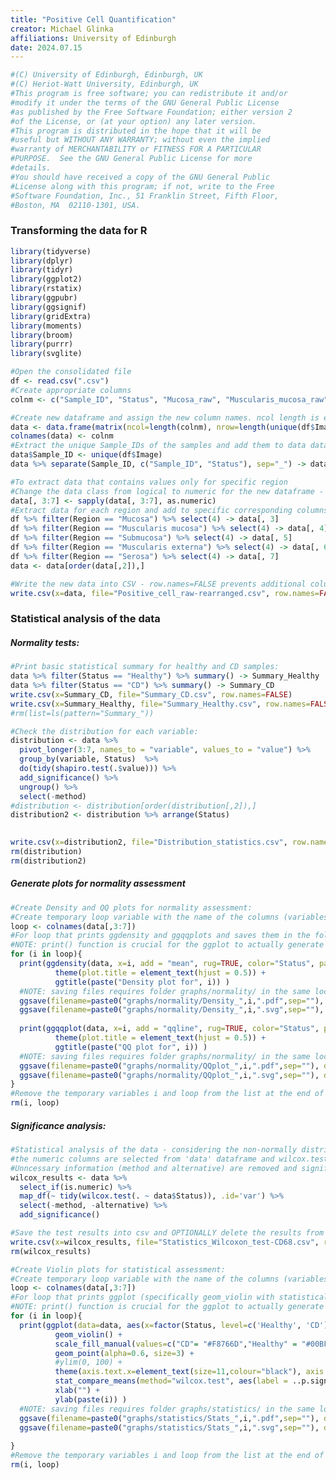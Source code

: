 ```yaml
---
title: "Positive Cell Quantification"
creator: Michael Glinka
affiliations: University of Edinburgh
date: 2024.07.15
---
```



```r
#(C) University of Edinburgh, Edinburgh, UK
#(C) Heriot-Watt University, Edinburgh, UK
#This program is free software; you can redistribute it and/or
#modify it under the terms of the GNU General Public License
#as published by the Free Software Foundation; either version 2
#of the License, or (at your option) any later version.
#This program is distributed in the hope that it will be
#useful but WITHOUT ANY WARRANTY; without even the implied
#warranty of MERCHANTABILITY or FITNESS FOR A PARTICULAR
#PURPOSE.  See the GNU General Public License for more
#details.
#You should have received a copy of the GNU General Public
#License along with this program; if not, write to the Free
#Software Foundation, Inc., 51 Franklin Street, Fifth Floor,
#Boston, MA  02110-1301, USA.
```


### Transforming the data for R
```r
library(tidyverse)
library(dplyr)
library(tidyr)
library(ggplot2)
library(rstatix)
library(ggpubr)
library(ggsignif)
library(gridExtra)
library(moments)
library(broom)
library(purrr)
library(svglite)
```

```r
#Open the consolidated file
df <- read.csv(".csv")
#Create appropriate columns
colnm <- c("Sample_ID", "Status", "Mucosa_raw", "Muscularis_mucosa_raw", "Submucosa_raw", "Muscularis_externa_raw", "Serosa_raw")
```

```r
#Create new dataframe and assign the new column names. ncol length is equal to the number of terms in the colnm and nrow is set to the number of unique Sample IDs in Image column
data <- data.frame(matrix(ncol=length(colnm), nrow=length(unique(df$Image))))
colnames(data) <- colnm
#Extract the unique Sample_IDs of the samples and add them to data dataframe. Put the health status in Status column
data$Sample_ID <- unique(df$Image)
data %>% separate(Sample_ID, c("Sample_ID", "Status"), sep="_") -> data
```


```r
#To extract data that contains values only for specific region
#Change the data class from logical to numeric for the new dataframe - necessary for filter() and select() in next step
data[, 3:7] <- sapply(data[, 3:7], as.numeric)
#Extract data for each region and add to specific corresponding columns (select(4) means select 5th columns where raw positive cell numbers value is)
df %>% filter(Region == "Mucosa") %>% select(4) -> data[, 3]
df %>% filter(Region == "Muscularis mucosa") %>% select(4) -> data[, 4]
df %>% filter(Region == "Submucosa") %>% select(4) -> data[, 5] 
df %>% filter(Region == "Muscularis externa") %>% select(4) -> data[, 6] 
df %>% filter(Region == "Serosa") %>% select(4) -> data[, 7]
data <- data[order(data[,2]),]
```

```r
#Write the new data into CSV - row.names=FALSE prevents additional column from being created with row index values
write.csv(x=data, file="Positive_cell_raw-rearranged.csv", row.names=FALSE)
```

### Statistical analysis of the data

##### Normality tests:
```r
#Print basic statistical summary for healthy and CD samples:
data %>% filter(Status == "Healthy") %>% summary() -> Summary_Healthy
data %>% filter(Status == "CD") %>% summary() -> Summary_CD
write.csv(x=Summary_CD, file="Summary_CD.csv", row.names=FALSE)
write.csv(x=Summary_Healthy, file="Summary_Healthy.csv", row.names=FALSE)
#rm(list=ls(pattern="Summary_"))
```

```r
#Check the distribution for each variable:
distribution <- data %>% 
  pivot_longer(3:7, names_to = "variable", values_to = "value") %>% 
  group_by(variable, Status)  %>% 
  do(tidy(shapiro.test(.$value))) %>% 
  add_significance() %>%
  ungroup() %>% 
  select(-method)
#distribution <- distribution[order(distribution[,2]),]
distribution2 <- distribution %>% arrange(Status)
                                    

write.csv(x=distribution2, file="Distribution_statistics.csv", row.names=FALSE)
rm(distribution)
rm(distribution2)
```

##### Generate plots for normality assessment

```r
#Create Density and QQ plots for normality assessment:
#Create temporary loop variable with the name of the columns (variables) that we are interested in mapping
loop <- colnames(data[,3:7])
#For loop that prints ggdensity and ggqqplots and saves them in the folder.
#NOTE: print() function is crucial for the ggplot to actually generate the plots.
for (i in loop){
  print(ggdensity(data, x=i, add = "mean", rug=TRUE, color="Status", palette = c("#F8766D", "#00AFBB"), ylab="Density", xlab="") + 
          theme(plot.title = element_text(hjust = 0.5)) + 
          ggtitle(paste("Density plot for", i)) )
  #NOTE: saving files requires folder graphs/normality/ in the same location as the .rmd file.
  ggsave(filename=paste0("graphs/normality/Density_",i,".pdf",sep=""), device="pdf", dpi=300)
  ggsave(filename=paste0("graphs/normality/Density_",i,".svg",sep=""), device="svg", dpi=300)
    
  print(ggqqplot(data, x=i, add = "qqline", rug=TRUE, color="Status", palette = c("#F8766D", "#00AFBB")) + 
          theme(plot.title = element_text(hjust = 0.5)) + 
          ggtitle(paste("QQ plot for", i)) )
  #NOTE: saving files requires folder graphs/normality/ in the same location as the .rmd file.
  ggsave(filename=paste0("graphs/normality/QQplot_",i,".pdf",sep=""), device="pdf", dpi=300)
  ggsave(filename=paste0("graphs/normality/QQplot_",i,".svg",sep=""), device="svg", dpi=300)
}
#Remove the temporary variables i and loop from the list at the end of the generating the graphs
rm(i, loop)
```

##### Significance analysis:

```r
#Statistical analysis of the data - considering the non-normally distributed data, a non-parametric test will be used
#the numeric columns are selected from 'data' dataframe and wilcox.test is used on the selected numeric columns and then mapped as dataframe through map_df and tidied up.
#Unncessary information (method and alternative) are removed and significance added for easier visualisation
wilcox_results <- data %>% 
  select_if(is.numeric) %>% 
  map_df(~ tidy(wilcox.test(. ~ data$Status)), .id='var') %>% 
  select(-method, -alternative) %>% 
  add_significance()
```

```r
#Save the test results into csv and OPTIONALLY delete the results from R
write.csv(x=wilcox_results, file="Statistics_Wilcoxon_test-CD68.csv", row.names=FALSE)
rm(wilcox_results)
```

```r
#Create Violin plots for statistical assessment:
#Create temporary loop variable with the name of the columns (variables) that we are interested in mapping
loop <- colnames(data[,3:7])
#For loop that prints ggplot (specifically geom_violin with statistical analysis) and saves them in the folder.
#NOTE: print() function is crucial for the ggplot to actually generate the plots.
for (i in loop){
  print(ggplot(data=data, aes(x=factor(Status, level=c('Healthy', 'CD')), y=data[,i], fill=Status)) +
          geom_violin() +
          scale_fill_manual(values=c("CD"= "#F8766D","Healthy" = "#00BFC4")) +
          geom_point(alpha=0.6, size=3) +
          #ylim(0, 100) +
          theme(axis.text.x=element_text(size=11,colour="black"), axis.text.y=element_text(colour="black"),axis.title.y=element_text(size=16, colour="black"), legend.position="none") +
          stat_compare_means(method="wilcox.test", aes(label = ..p.signif..), size=9, label.x = 1.5, vjust=0.5) +
          xlab("") +
          ylab(paste(i)) )
  #NOTE: saving files requires folder graphs/statistics/ in the same location as the .rmd file.
  ggsave(filename=paste0("graphs/statistics/Stats_",i,".pdf",sep=""), device="pdf", width=4, dpi=300)
  ggsave(filename=paste0("graphs/statistics/Stats_",i,".svg",sep=""), device="svg", width=4, dpi=300)
    
}
#Remove the temporary variables i and loop from the list at the end of the generating the graphs
rm(i, loop)
```

